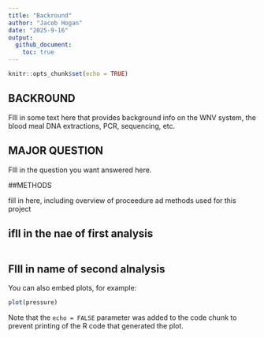 ```yaml
---
title: "Backround"
author: "Jacob Hogan"
date: "2025-9-16"
output:
  github_document:
    toc: true
---
```


```r
knitr::opts_chunk$set(echo = TRUE)
```

## BACKROUND

FIll in some text here that provides background info on the WNV system, the blood meal DNA extractions, PCR, sequencing, etc.

## MAJOR QUESTION

FIll in the question you want answered here.

##METHODS

fill in here, including overview of proceedure ad methods used for this project

## ifll in the nae of first analysis
```r
```

## FIll in name of second alnalysis

You can also embed plots, for example:

```r
plot(pressure)
```

Note that the `echo = FALSE` parameter was added to the code chunk to prevent printing of the R code that generated the plot.
